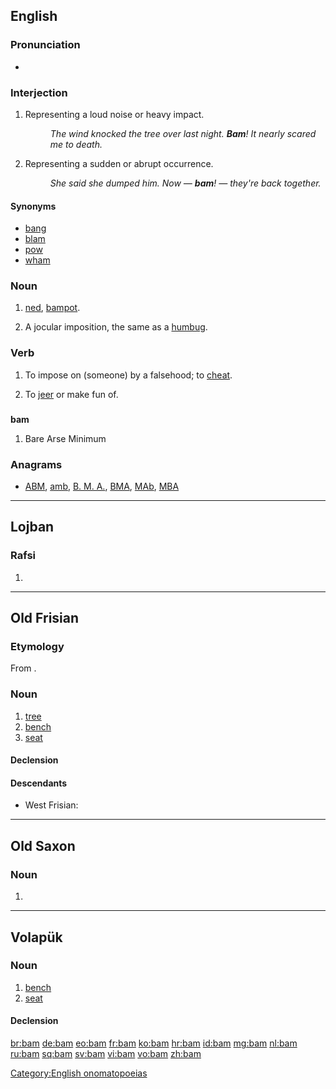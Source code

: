 {{also|-bam|BAM|ват}}
==English==

===Pronunciation===
* {{rhymes|æm}}

===Interjection===
{{en-interj}}

# Representing a loud noise or heavy impact.
#: ''The wind knocked the tree over last night. '''Bam'''! It nearly scared me to death.''
# Representing a sudden or abrupt occurrence.
#: ''She said she dumped him. Now — '''bam'''! — they're back together.''

====Synonyms====
* [[bang]]
* [[blam]]
* [[pow]]
* [[wham]]

===Noun===
{{en-noun}}

# {{context|Scotland|slang}} [[ned]], [[bampot]].
# {{1811}} A jocular imposition, the same as a [[humbug]].

===Verb===
{{en-verb|bams|bamming|bammed|bammed}}

# {{1811}} {{slang|archaic}} To impose on (someone) by a falsehood; to [[cheat]].
#: {{rfquotek|Foote}}
# {{slang|archaic}} To [[jeer]] or make fun of.

==={{acronym}}===
'''bam'''

# Bare Arse Minimum

===Anagrams===
* [[ABM#English|ABM]], [[amb#English|amb]], [[B. M. A.#English|B. M. A.]], [[BMA#English|BMA]], [[MAb#English|MAb]], [[MBA#English|MBA]]

[[Category:English onomatopoeias]]

----

==Lojban==

===Rafsi===
{{jbo-rafsi}}

# {{rafsi of|jbama}}

----

==Old Frisian==

===Etymology===
From {{etyl|gem-pro|ofs}} {{recons|baumaz|lang=gem-pro}}.

===Noun===
{{ofs-noun|m|head=bām}}

# [[tree]]
# [[bench]]
# [[seat]]

====Declension====
{{ofs-decl-noun-a-m|bām}}

====Descendants====
* West Frisian: {{l|fy|beam}}

----

==Old Saxon==

===Noun===
{{osx-noun|g=m|head=bām}}

# {{alternative form of|lang=osx|bom}}

----

==Volapük==

===Noun===
{{vo-noun}}

# [[bench]]
# [[seat]]

====Declension====
{{vo-decl-noun}}

[[br:bam]]
[[de:bam]]
[[eo:bam]]
[[fr:bam]]
[[ko:bam]]
[[hr:bam]]
[[id:bam]]
[[mg:bam]]
[[nl:bam]]
[[ru:bam]]
[[sq:bam]]
[[sv:bam]]
[[vi:bam]]
[[vo:bam]]
[[zh:bam]]